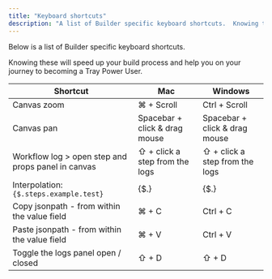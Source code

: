 ```yaml
---
title: "Keyboard shortcuts"
description: "A list of Builder specific keyboard shortcuts.  Knowing these will speed up your build process and help you on your journey to becoming a Tray.io Power User"
---
```


Below is a list of Builder specific keyboard shortcuts. 

Knowing these will speed up your build process and help you on your journey to becoming a Tray Power User.

| Shortcut | Mac | Windows |
| --- | --- | --- |
| Canvas zoom | ⌘ + Scroll | Ctrl + Scroll |
| Canvas pan | Spacebar + click & drag mouse | Spacebar + click & drag mouse |
| Workflow log > open step and props panel in canvas | ⇧ + click a step from the logs | ⇧ + click a step from the logs |
| Interpolation: `{$.steps.example.test}` | {$.} | {$.} |
| Copy jsonpath - from within the value field | ⌘ + C | Ctrl + C |
| Paste jsonpath - from within the value field | ⌘ + V | Ctrl + V |
| Toggle the logs panel open / closed | ⇧ + D | ⇧ + D |
